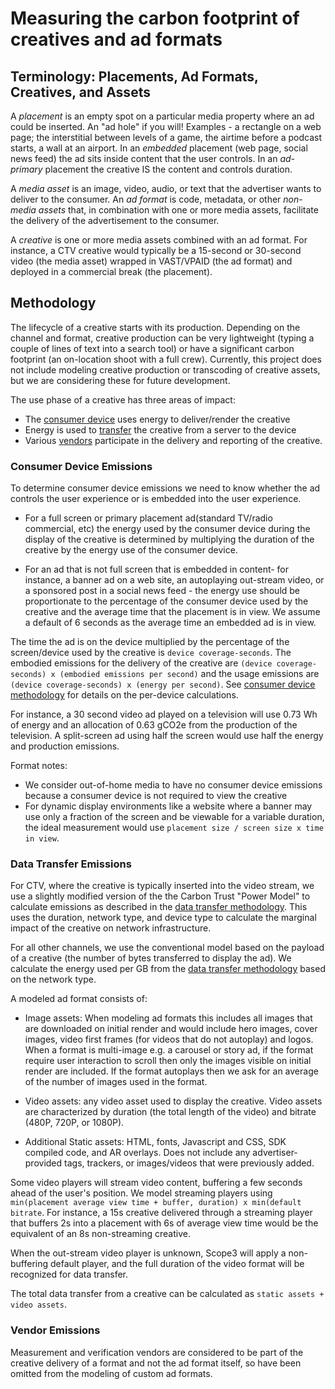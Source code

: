 # Measuring the carbon footprint of creatives and ad formats

## Terminology: Placements, Ad Formats, Creatives, and Assets

A _placement_ is an empty spot on a particular media property where an ad could be inserted. An "ad hole" if you will! Examples - a rectangle on a web page; the interstitial between levels of a game, the airtime before a podcast starts, a wall at an airport. In an _embedded_ placement (web page, social news feed) the ad sits inside content that the user controls. In an _ad-primary_ placement the creative IS the content and controls duration.

A _media asset_ is an image, video, audio, or text that the advertiser wants to deliver to the consumer. An _ad format_ is code, metadata, or other _non-media assets_ that, in combination with one or more media assets, facilitate the delivery of the advertisement to the consumer.

A _creative_ is one or more media assets combined with an ad format. For instance, a CTV creative would typically be a 15-second or 30-second video (the media asset) wrapped in VAST/VPAID (the ad format) and deployed in a commercial break (the placement).

## Methodology

The lifecycle of a creative starts with its production. Depending on the channel and format, creative production can be very lightweight (typing a couple of lines of text into a search tool) or have a significant carbon footprint (an on-location shoot with a full crew). Currently, this project does not include modeling creative production or transcoding of creative assets, but we are considering these for future development.

The use phase of a creative has three areas of impact:

- The [consumer device](./consumer_devices) uses energy to deliver/render the creative
- Energy is used to [transfer](./data_transfer) the creative from a server to the device
- Various [vendors](./ad_tech_model) participate in the delivery and reporting of the creative.

### Consumer Device Emissions

To determine consumer device emissions we need to know whether the ad controls the user experience or is embedded into the user experience.

- For a full screen or primary placement ad(standard TV/radio commercial, etc) the energy used by the consumer device during the display of the creative is determined by multiplying the duration of the creative by the energy use of the consumer device.

- For an ad that is not full screen that is embedded in content- for instance, a banner ad on a web site, an autoplaying out-stream video, or a sponsored post in a social news feed - the energy use should be proportionate to the percentage of the consumer device used by the creative and the average time that the placement is in view. We assume a default of 6 seconds as the average time an embedded ad is in view.

The time the ad is on the device multiplied by the percentage of the screen/device used by the creative is `device coverage-seconds`. The embodied emissions for the delivery of the creative are `(device coverage-seconds) x (embodied emissions per second)` and the usage emissions are `(device coverage-seconds) x (energy per second)`. See [consumer device methodology](./consumer_devices) for details on the per-device calculations.

For instance, a 30 second video ad played on a television will use 0.73 Wh of energy and an allocation of 0.63 gCO2e from the production of the television. A split-screen ad using half the screen would use half the energy and production emissions.

Format notes:

- We consider out-of-home media to have no consumer device emissions because a consumer device is not required to view the creative
- For dynamic display environments like a website where a banner may use only a fraction of the screen and be viewable for a variable duration, the ideal measurement would use `placement size / screen size x time in view`.

### Data Transfer Emissions

For CTV, where the creative is typically inserted into the video stream, we use a slightly modified version of the the Carbon Trust "Power Model" to calculate emissions as described in the [data transfer methodology](./data_transfer). This uses the duration, network type, and device type to calculate the marginal impact of the creative on network infrastructure.

For all other channels, we use the conventional model based on the payload of a creative (the number of bytes transferred to display the ad). We calculate the energy used per GB from the [data transfer methodology](./data_transfer) based on the network type.

A modeled ad format consists of:

- Image assets: When modeling ad formats this includes all images that are downloaded on initial render and would include hero images, cover images, video first frames (for videos that do not autoplay) and logos. When a format is multi-image e.g. a carousel or story ad, if the format require user interaction to scroll then only the images visible on initial render are included. If the format autoplays then we ask for an average of the number of images used in the format.

- Video assets: any video asset used to display the creative. Video assets are characterized by duration (the total length of the video) and bitrate (480P, 720P, or 1080P).

- Additional Static assets: HTML, fonts, Javascript and CSS, SDK compiled code, and AR overlays. Does not include any advertiser-provided tags, trackers, or images/videos that were previously added.

Some video players will stream video content, buffering a few seconds ahead of the user's position. We model streaming players using `min(placement average view time + buffer, duration) x min(default bitrate`. For instance, a 15s creative delivered through a streaming player that buffers 2s into a placement with 6s of average view time would be the equivalent of an 8s non-streaming creative.

When the out-stream video player is unknown, Scope3 will apply a non-buffering default player, and the full duration of the video format will be recognized for data transfer.

The total data transfer from a creative can be calculated as `static assets + video assets`.

### Vendor Emissions

Measurement and verification vendors are considered to be part of the creative delivery of a format and not the ad format itself, so have been omitted from the modeling of custom ad formats.
